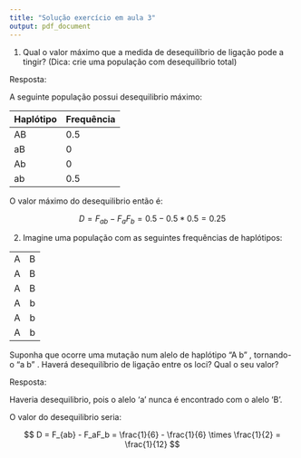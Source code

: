 ```yaml
---
title: "Solução exercício em aula 3"
output: pdf_document
---
```


1. Qual o valor máximo que a medida de desequilíbrio de ligação
pode a tingir? (Dica: crie uma população com desequilíbrio total)

Resposta:

A seguinte população possui desequilibrio máximo:

Haplótipo Frequência
--------- ----------
 AB         0.5
 aB         0
 Ab         0
 ab         0.5
 
 O valor máximo do desequilibrio então é:
 
 $$
 D = F_{ab} - F_aF_b = 0.5 - 0.5 * 0.5 = 0.25
 $$

2. Imagine uma população com as seguintes frequências de haplótipos:

--- ---
A    B
A    B
A    B 
A    b
A    b
A    b
--- ---

Suponha que ocorre uma mutação num alelo de haplótipo "A b" ,
tornando-o "a b" . Haverá desequilíbrio de ligação entre os loci?
Qual o seu valor?


Resposta:

Haveria desequilibrio, pois o alelo 'a' nunca é encontrado com o alelo 'B'.

O valor do desequilibrio seria:

$$
D = F_{ab} - F_aF_b = \frac{1}{6} - \frac{1}{6} \times \frac{1}{2} = \frac{1}{12}
$$
